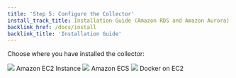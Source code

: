 ```yaml
---
title: 'Step 5: Configure the Collector'
install_track_title: Installation Guide (Amazon RDS and Amazon Aurora)
backlink_href: /docs/install
backlink_title: 'Installation Guide'
---
```




Choose where you have installed the collector:

<div className={styles.installChoice}>
  <Link className={styles.installChoiceStep} to="05_configure_the_collector_ec2">
    <img src={imgAwsEc2} />
    Amazon EC2 Instance
  </Link>
  <Link className={styles.installChoiceStep} to="05_configure_the_collector_ecs">
    <img src={imgAwsEcs} />
    Amazon ECS
  </Link>
  <Link className={styles.installChoiceStep} to="05_configure_the_collector_docker">
    <img src={imgDocker} />
    Docker on EC2
  </Link>
</div>
